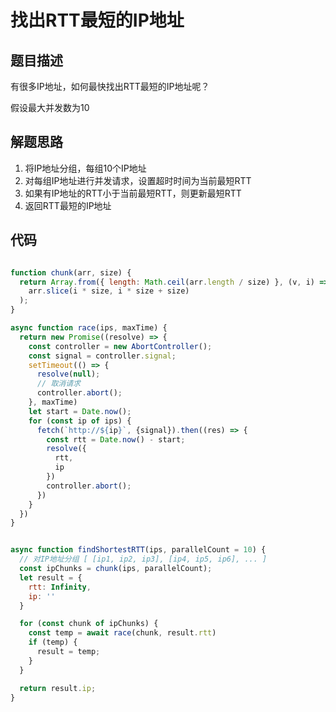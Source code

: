 # 找出RTT最短的IP地址

## 题目描述

有很多IP地址，如何最快找出RTT最短的IP地址呢？

假设最大并发数为10

## 解题思路

1. 将IP地址分组，每组10个IP地址
2. 对每组IP地址进行并发请求，设置超时时间为当前最短RTT
3. 如果有IP地址的RTT小于当前最短RTT，则更新最短RTT
4. 返回RTT最短的IP地址

## 代码

```javascript

function chunk(arr, size) {
  return Array.from({ length: Math.ceil(arr.length / size) }, (v, i) =>
    arr.slice(i * size, i * size + size)
  );
}

async function race(ips, maxTime) {
  return new Promise((resolve) => {
    const controller = new AbortController();
    const signal = controller.signal;
    setTimeout(() => {
      resolve(null);
      // 取消请求
      controller.abort();
    }, maxTime)
    let start = Date.now();
    for (const ip of ips) {
      fetch(`http://${ip}`, {signal}).then((res) => {
        const rtt = Date.now() - start;
        resolve({
          rtt,
          ip
        })
        controller.abort();
      })
    }
  })
}


async function findShortestRTT(ips, parallelCount = 10) {
  // 对IP地址分组 [ [ip1, ip2, ip3], [ip4, ip5, ip6], ... ]
  const ipChunks = chunk(ips, parallelCount);
  let result = {
    rtt: Infinity,
    ip: ''
  }

  for (const chunk of ipChunks) {
    const temp = await race(chunk, result.rtt)
    if (temp) {
      result = temp;
    }
  }

  return result.ip;
}
```
